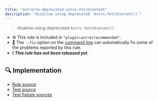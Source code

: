 ```yaml
---
title: "astro/no-deprecated-astro-fetchcontent"
description: "disallow using deprecated `Astro.fetchContent()`"
---
```


> disallow using deprecated `Astro.fetchContent()`

- ⚙ This rule is included in `"plugin:astro/recommended"`.
- 🔧 The `--fix` option on the [command line](https://eslint.org/docs/user-guide/command-line-interface#fixing-problems) can automatically fix some of the problems reported by this rule.
- ❗ <badge text="This rule has not been released yet." vertical="middle" type="error"> **_This rule has not been released yet._** </badge>



## 🔍 Implementation

- [Rule source](https://github.com/ota-meshi/eslint-plugin-astro/blob/main/src/rules/no-deprecated-astro-fetchcontent.ts)
- [Test source](https://github.com/ota-meshi/eslint-plugin-astro/blob/main/tests/src/rules/no-deprecated-astro-fetchcontent.ts)
- [Test fixture sources](https://github.com/ota-meshi/eslint-plugin-astro/tree/main/tests/fixtures/rules/no-deprecated-astro-fetchcontent)
